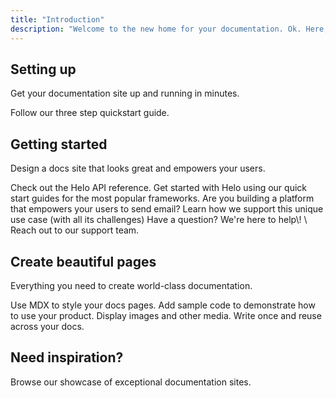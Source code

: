 ```yaml
---
title: "Introduction"
description: "Welcome to the new home for your documentation. Ok. Here, I can change something. "
---
```


## Setting up

Get your documentation site up and running in minutes.

<Card title="Start here" icon="rocket" horizontal href="/quickstart">
  Follow our three step quickstart guide.
</Card>

## Getting started

Design a docs site that looks great and empowers your users.

<Columns cols={2}>
  <Card title="API documentation" icon="terminal" iconType="solid" href="/api" cta="Read the docs ">
    Check out the Helo API reference.
  </Card>
  <Card title="Quick start guides" icon="rocket" iconType="solid" href="/essentials/settings">
    Get started with Helo using our quick start guides for the most popular frameworks.
  </Card>
  <Card title="Sending on behalf of others" icon="chart-network" href="/essentials/navigation">
    Are you building a platform that empowers your users to send email? Learn how we support this unique use case (with all its challenges)
  </Card>
  <Card title="Contact support" icon="hand-holding-heart" href="/api-reference/introduction">
    Have a question? We're here to help\! \
    Reach out to our support team.
  </Card>
  <Card title="New Card" icon="sparkles">
    
  </Card>
</Columns>

## Create beautiful pages

Everything you need to create world-class documentation.

<Columns cols={2}>
  <Card title="Write with MDX" icon="pen-fancy" href="/essentials/markdown">
    Use MDX to style your docs pages.
  </Card>
  <Card title="Code samples" icon="code" href="/essentials/code">
    Add sample code to demonstrate how to use your product.
  </Card>
  <Card title="Images" icon="image" href="/essentials/images">
    Display images and other media.
  </Card>
  <Card title="Reusable snippets" icon="recycle" href="/essentials/reusable-snippets">
    Write once and reuse across your docs.
  </Card>
</Columns>

## Need inspiration?

<Card title="See complete examples" icon="stars" href="https://mintlify.com/customers">
  Browse our showcase of exceptional documentation sites.
</Card>